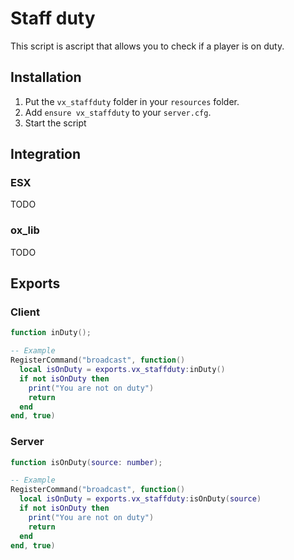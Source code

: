 # Staff duty
This script is ascript that allows you to check if a player is on duty.

## Installation
1. Put the `vx_staffduty` folder in your `resources` folder.
2. Add `ensure vx_staffduty` to your `server.cfg`.
3. Start the script

## Integration

### ESX
TODO

### ox_lib
TODO

## Exports

### Client

```lua
function inDuty();

-- Example
RegisterCommand("broadcast", function()
  local isOnDuty = exports.vx_staffduty:inDuty()
  if not isOnDuty then
    print("You are not on duty")
    return
  end
end, true)
```

### Server

```lua
function isOnDuty(source: number);

-- Example
RegisterCommand("broadcast", function()
  local isOnDuty = exports.vx_staffduty:isOnDuty(source)
  if not isOnDuty then
    print("You are not on duty")
    return
  end
end, true)
```
```
